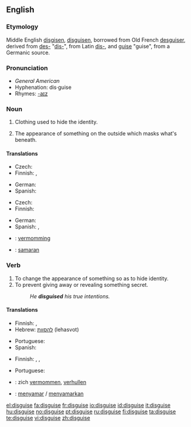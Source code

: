 ==English==

===Etymology===
Middle English [[disgisen]], [[disguisen]], borrowed from Old French [[desguiser]], derived from [[des-]] "[[dis-]]", from Latin [[dis-]], and [[guise]] "guise", from a Germanic source.

===Pronunciation===
* ''General American'' {{IPA|/dɪˈskaɪz/}} {{SAMPA|/dI"skaIz/}}
* Hyphenation: dis·guise
* Rhymes: [[Rhymes:English:-aɪz|-aɪz]]

===Noun===
{{en-noun}}

# Clothing used to hide the identity.
# {{figurative}} The appearance of something on the outside which masks what's beneath.

====Translations====
{{trans-top|clothing used to hide identity}}
* Czech: {{t-|cs|převlek|m}}
* Finnish: {{t-|fi|valeasu}}, {{t-|fi|valepuku}}
{{trans-mid}}
* German: {{t+|de|Verkleidung|f}}
* Spanish: {{t-|es|disfraz|m}}
{{trans-bottom}}

{{trans-top|that which masks what's beneath}}
* Czech: {{t-|cs|převlek|m}}
* Finnish: {{t|fi|naamiointi}}
{{trans-mid}}
* German: {{t+|de|Tarnung|f}}
* Spanish: {{t+|es|pantalla|f}}, {{t|es|tapadera|f}}
{{trans-bottom}}

{{checktrans-top}}
* {{ttbc|Dutch}}: [[vermomming]] {{f}}
* {{ttbc|Indonesian}}: [[samar|samaran]]
{{trans-bottom}}

===Verb===
{{en-verb|disguises|disguising|disguised}}

# To change the appearance of something so as to hide identity.
# To prevent giving away or revealing something secret.
#: ''He '''disguised''' his true intentions.''

====Translations====
{{trans-top|to change the appearance}}
* Finnish: {{t-|fi|naamioida}}, {{t-|fi|naamioitua}}
* Hebrew: [[להסוות]] (lehasvot)
{{trans-mid}}
* Portuguese: {{t+|pt|disfarçar}}
* Spanish: {{t-|es|disfrazar}}
{{trans-bottom}}

{{trans-top|to prevent revealing something secret}}
* Finnish: {{t-|fi|naamioida}}, {{t+|fi|salata}}, {{t+|fi|peittää}}
{{trans-mid}}
* Portuguese: {{t+|pt|esconder}}
{{trans-bottom}}

{{checktrans-top}}
* {{ttbc|Dutch}}: zich [[vermommen]], [[verhullen]]
* {{ttbc|Indonesian}}: [[samar|menyamar]] / [[samar|menyamarkan]]
{{trans-bottom}}

[[el:disguise]]
[[fa:disguise]]
[[fr:disguise]]
[[io:disguise]]
[[id:disguise]]
[[it:disguise]]
[[hu:disguise]]
[[no:disguise]]
[[pt:disguise]]
[[ru:disguise]]
[[fi:disguise]]
[[ta:disguise]]
[[te:disguise]]
[[vi:disguise]]
[[zh:disguise]]